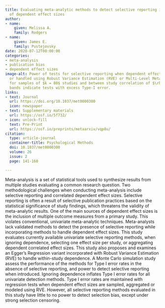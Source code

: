 ```yaml
---
title: Evaluating meta-analytic methods to detect selective reporting in the presence
  of dependent effect sizes
author:
- name:
    given: Melissa A.
    family: Rodgers
- name:
    given: James E.
    family: Pustejovsky
date: 2020-07-12T00:00:00
categories:
- meta-analysis
- publication bias
- dependent effect sizes
image-alt: Power of tests for selective reporting when dependent effects are aggregated
  or handled using Robust Variance Estimation (RVE) or Multi-Level Meta-Analysis (MLMA),
  for samples of $k = 80$ studies and between study correlation of $\rho = 0.4$. Gray
  bands indicate tests with excess Type-I error.
links:
- text: Journal
  url: https://doi.org/10.1037/met0000300
  icon: newspaper
- text: Supplementary materials
  url: https://osf.io/5f732/
- icon: unlock-fill
  text: Pre-Print
  url: https://osf.io/preprints/metaarxiv/vqp8u/
citation:
  type: article-journal
  container-title: Psychological Methods
  doi: 10.1037/met0000300
  volume: 26
  issue: 2
  page: 141-160

---
```


Meta-analysis is a set of statistical tools used to synthesize results from multiple studies evaluating a common research question. Two methodological challenges when conducting meta-analysis include selective reporting and correlated dependent effect sizes. Selective reporting is often a result of selective publication practices based on the statistical significance of study findings, which threatens the validity of meta-analytic results. One of the main sources of dependent effect sizes is the inclusion of multiple outcome measures from a primary study. This violates conventional, univariate meta-analytic techniques. Meta-analysts lack validated methods to detect the presence of selective reporting while incorporating methods to handle dependent effect sizes. This study evaluates currently available univariate selective reporting methods, when ignoring dependence, selecting one effect size per study, or aggregating dependent correlated effect sizes. This study also proposes and examines an Egger’s Regression variant incorporated with Robust Variance Estimation (RVE) to handle within-study dependence. A Monte Carlo simulation study assess the performance of the methods for Type I error rates in the absence of selective reporting, and power to detect selective reporting when introduced. Ignoring dependence inflates Type I error rates for all univariate detection methods. Type I error rates are maintained with regression tests when dependent effect sizes are sampled, aggregated or modeled using RVE. However, all selective reporting methods evaluated in this study have little to no power to detect selection bias, except under strong selection censoring.


